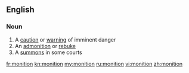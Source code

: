 ==English==

===Noun===
{{en-noun}}

# A [[caution]] or [[warning]] of imminent danger
# An [[admonition]] or [[rebuke]]
# A [[summons]] in some courts

[[fr:monition]]
[[kn:monition]]
[[my:monition]]
[[ru:monition]]
[[vi:monition]]
[[zh:monition]]